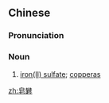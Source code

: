{{also|皂矾}}
==Chinese==
{{zh-forms|s=皂矾}}

===Pronunciation===
{{zh-pron
|m=zàofán
|cat=n
}}

===Noun===
{{zh-noun}}

# [[w:iron(II) sulfate|iron(II) sulfate]]; [[copperas]]

[[zh:皂礬]]